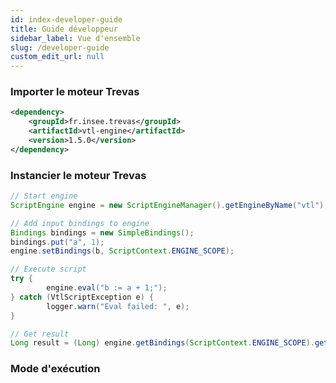 ```yaml
---
id: index-developer-guide
title: Guide développeur
sidebar_label: Vue d'ensemble
slug: /developer-guide
custom_edit_url: null
---
```



### Importer le moteur Trevas

```xml
<dependency>
    <groupId>fr.insee.trevas</groupId>
    <artifactId>vtl-engine</artifactId>
    <version>1.5.0</version>
</dependency>
```

### Instancier le moteur Trevas

```java
// Start engine
ScriptEngine engine = new ScriptEngineManager().getEngineByName("vtl");

// Add input bindings to engine
Bindings bindings = new SimpleBindings();
bindings.put("a", 1);
engine.setBindings(b, ScriptContext.ENGINE_SCOPE);

// Execute script
try {
        engine.eval("b := a + 1;");
} catch (VtlScriptException e) {
		logger.warn("Eval failed: ", e);
}

// Get result
Long result = (Long) engine.getBindings(ScriptContext.ENGINE_SCOPE).get("b");
```

### Mode d'exécution

<div className="row">
	<div className="col">
		<Card title="Basic mode" page={useBaseUrl('/developer-guide/basic-mode')} />
	</div>
	<div className="col">
		<Card title="Spark mode" page={useBaseUrl('/developer-guide/spark-mode')} />
	</div>
</div>
